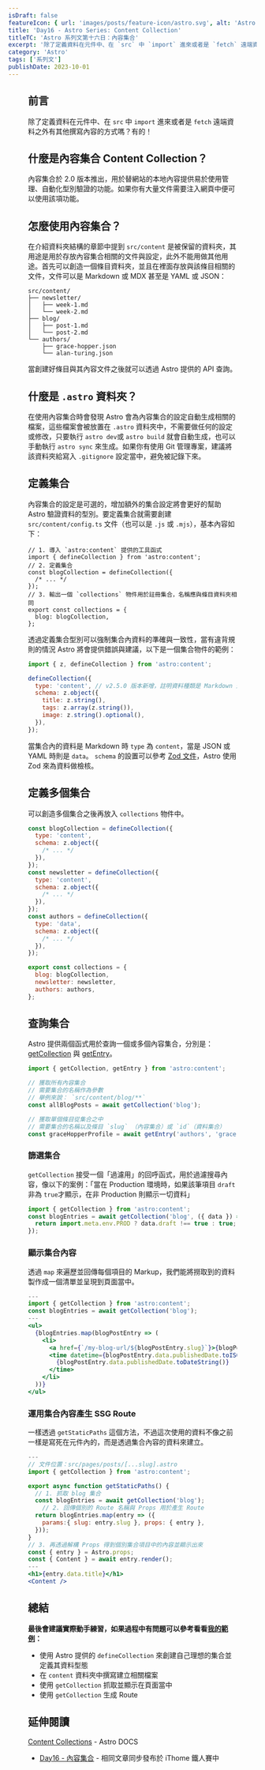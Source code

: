 ```yaml
---
isDraft: false
featureIcon: { url: 'images/posts/feature-icon/astro.svg', alt: 'Astro Logo' }
title: 'Day16 - Astro Series: Content Collection'
titleTC: 'Astro 系列文第十六日：內容集合'
excerpt: '除了定義資料在元件中、在 `src` 中 `import` 進來或者是 `fetch` 遠端資料之外有其他撰寫內容的方式嗎？有的！'
category: 'Astro'
tags: ['系列文']
publishDate: 2023-10-01
---
```


<Figure
  width="1200"
  height="600"
  src="images/posts/ithome-astro/thumbnail/day16-content-collection.webp"
  alt="一個漂亮的漸層背景上面有一句標題：「內容集合」"
/>

## 前言

除了定義資料在元件中、在 `src` 中 `import` 進來或者是 `fetch` 遠端資料之外有其他撰寫內容的方式嗎？有的！

## 什麼是內容集合 Content Collection？

內容集合於 2.0 版本推出，用於替網站的本地內容提供易於使用管理、自動化型別驗證的功能。如果你有大量文件需要注入網頁中便可以使用該項功能。

## 怎麼使用內容集合？

在介紹資料夾結構的章節中提到 `src/content` 是被保留的資料夾，其用途是用於存放內容集合相關的文件與設定，此外不能用做其他用途。首先可以創造一個條目資料夾，並且在裡面存放與該條目相關的文件，文件可以是 Markdown 或 MDX 甚至是 YAML 或 JSON：

```
src/content/
├── newsletter/
│   ├── week-1.md
│   └── week-2.md
├── blog/
│   ├── post-1.md
│   └── post-2.md
└── authors/
    ├── grace-hopper.json
    └── alan-turing.json
```

當創建好條目與其內容文件之後就可以透過 Astro 提供的 API 查詢。

## 什麼是 `.astro` 資料夾？

在使用內容集合時會發現 Astro 會為內容集合的設定自動生成相關的檔案，這些檔案會被放置在 `.astro` 資料夾中，不需要做任何的設定或修改，只要執行 `astro dev`或 `astro build` 就會自動生成，也可以手動執行 `astro sync` 來生成。如果你有使用 Git 管理專案，建議將該資料夾給寫入 `.gitignore` 設定當中，避免被記錄下來。

## 定義集合

內容集合的設定是可選的，增加額外的集合設定將會更好的幫助 Astro 驗證資料的型別。要定義集合就需要創建 `src/content/config.ts` 文件（也可以是 `.js` 或 `.mjs`），基本內容如下：

```tsx
// 1. 導入 `astro:content` 提供的工具函式
import { defineCollection } from 'astro:content';
// 2. 定義集合
const blogCollection = defineCollection({
  /* ... */
});
// 3. 輸出一個 `collections` 物件用於註冊集合，名稱應與條目資料夾相同
export const collections = {
  blog: blogCollection,
};
```

透過定義集合型別可以強制集合內資料的準確與一致性，當有違背規則的情況 Astro 將會提供錯誤與建議，以下是一個集合物件的範例：

```jsx
import { z, defineCollection } from 'astro:content';

defineCollection({
  type: 'content', // v2.5.0 版本新增，註明資料種類是 Markdown 還是像 JSON 或 YAML 的格式 (content / data)
  schema: z.object({
    title: z.string(),
    tags: z.array(z.string()),
    image: z.string().optional(),
  }),
});
```

當集合內的資料是 Markdown 時 `type` 為 `content`，當是 JSON 或 YAML 時則是 `data`。 `schema` 的設置可以參考 [Zod 文件](https://zod.dev/)，Astro 使用 Zod 來為資料做檢核。

## 定義多個集合

可以創造多個集合之後再放入 `collections` 物件中。

```jsx
const blogCollection = defineCollection({
  type: 'content',
  schema: z.object({
    /* ... */
  }),
});
const newsletter = defineCollection({
  type: 'content',
  schema: z.object({
    /* ... */
  }),
});
const authors = defineCollection({
  type: 'data',
  schema: z.object({
    /* ... */
  }),
});

export const collections = {
  blog: blogCollection,
  newsletter: newsletter,
  authors: authors,
};
```

## 查詢集合

Astro 提供兩個函式用於查詢一個或多個內容集合，分別是：[getCollection](https://docs.astro.build/en/reference/api-reference/#getcollection) 與 [getEntry](https://docs.astro.build/en/reference/api-reference/#getentry)。

```jsx
import { getCollection, getEntry } from 'astro:content';

// 獲取所有內容集合
// 需要集合的名稱作為參數
// 舉例來說： `src/content/blog/**`
const allBlogPosts = await getCollection('blog');

// 獲取單個條目從集合之中
// 需要集合的名稱以及條目 `slug` （內容集合）或 `id`（資料集合）
const graceHopperProfile = await getEntry('authors', 'grace-hopper');
```

### 篩選集合

`getCollection` 接受一個「過濾用」的回呼函式，用於過濾搜尋內容，像以下的案例：「當在 Production 環境時，如果該筆項目 `draft` 非為 `true`才顯示，在非 Production 則顯示一切資料」

```jsx
import { getCollection } from 'astro:content';
const blogEntries = await getCollection('blog', ({ data }) => {
  return import.meta.env.PROD ? data.draft !== true : true;
});
```

### 顯示集合內容

透過 `map` 來遍歷並回傳每個項目的 Markup，我們能將撈取到的資料製作成一個清單並呈現到頁面當中。

```jsx
---
import { getCollection } from 'astro:content';
const blogEntries = await getCollection('blog');
---
<ul>
  {blogEntries.map(blogPostEntry => (
    <li>
      <a href={`/my-blog-url/${blogPostEntry.slug}`}>{blogPostEntry.data.title}</a>
      <time datetime={blogPostEntry.data.publishedDate.toISOString()}>
        {blogPostEntry.data.publishedDate.toDateString()}
      </time>
    </li>
  ))}
</ul>

```

### 運用集合內容產生 SSG Route

一樣透過 `getStaticPaths` 這個方法，不過這次使用的資料不像之前一樣是寫死在元件內的，而是透過集合內容的資料來建立。

```jsx
---
// 文件位置：src/pages/posts/[...slug].astro
import { getCollection } from 'astro:content';

export async function getStaticPaths() {
  // 1. 抓取 blog 集合
  const blogEntries = await getCollection('blog');
	// 2. 回傳個別的 Route 名稱與 Props 用於產生 Route
  return blogEntries.map(entry => ({
    params:{ slug: entry.slug }, props: { entry },
  }));
}
// 3. 再透過解構 Props 得到個別集合項目中的內容並顯示出來
const { entry } = Astro.props;
const { Content } = await entry.render();
---
<h1>{entry.data.title}</h1>
<Content />

```

## 總結

**最後會建議實際動手練習，如果過程中有問題可以參考看看[我的範例](https://github.com/riceball-tw/wei-wei-web/blob/main/src/pages/work/index.astro)：**

- 使用 Astro 提供的 `defineCollection` 來創建自己理想的集合並定義其資料型態
- 在 `content` 資料夾中撰寫建立相關檔案
- 使用 `getCollection` 抓取並顯示在頁面當中
- 使用 `getCollection` 生成 Route

## 延伸閱讀

[Content Collections](https://docs.astro.build/en/guides/content-collections/) - Astro DOCS

- [Day16 - 內容集合](https://ithelp.ithome.com.tw/articles/10330762) - 相同文章同步發布於 iThome 鐵人賽中
